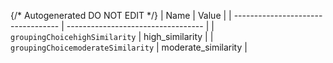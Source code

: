 {/* Autogenerated DO NOT EDIT  */}
| Name                               | Value                              |
| ---------------------------------- | ---------------------------------- |
| `groupingChoicehighSimilarity`     | high_similarity                    |
| `groupingChoicemoderateSimilarity` | moderate_similarity                |
